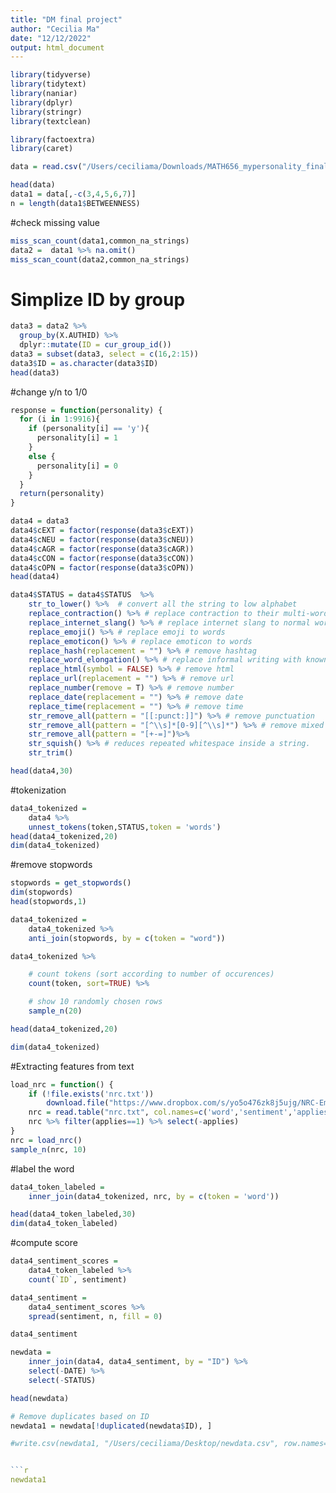 ```yaml
---
title: "DM final project"
author: "Cecilia Ma"
date: "12/12/2022"
output: html_document
---
```


```r
library(tidyverse) 
library(tidytext)
library(naniar)
library(dplyr)
library(stringr)
library(textclean)
```

```r
library(factoextra)
library(caret)
```

```r
data = read.csv("/Users/ceciliama/Downloads/MATH656_mypersonality_final project.csv")
```

```r
head(data)
data1 = data[,-c(3,4,5,6,7)]
n = length(data1$BETWEENNESS)
```
#check missing value
```r
miss_scan_count(data1,common_na_strings)
data2 =  data1 %>% na.omit()
miss_scan_count(data2,common_na_strings)
```

# Simplize ID by group
```r
data3 = data2 %>%                                       
  group_by(X.AUTHID) %>%
  dplyr::mutate(ID = cur_group_id())
data3 = subset(data3, select = c(16,2:15))
data3$ID = as.character(data3$ID)
head(data3)
```
#change y/n to 1/0
```r
response = function(personality) {
  for (i in 1:9916){
    if (personality[i] == 'y'){
      personality[i] = 1
    } 
    else {
      personality[i] = 0
    }
  }
  return(personality)
}
```

```r
data4 = data3
data4$cEXT = factor(response(data3$cEXT))
data4$cNEU = factor(response(data3$cNEU))
data4$cAGR = factor(response(data3$cAGR))
data4$cCON = factor(response(data3$cCON))
data4$cOPN = factor(response(data3$cOPN))
head(data4)
```

```r
data4$STATUS = data4$STATUS  %>%
    str_to_lower() %>%  # convert all the string to low alphabet
    replace_contraction() %>% # replace contraction to their multi-word forms
    replace_internet_slang() %>% # replace internet slang to normal words
    replace_emoji() %>% # replace emoji to words
    replace_emoticon() %>% # replace emoticon to words
    replace_hash(replacement = "") %>% # remove hashtag
    replace_word_elongation() %>% # replace informal writing with known semantic replacements
    replace_html(symbol = FALSE) %>% # remove html
    replace_url(replacement = "") %>% # remove url
    replace_number(remove = T) %>% # remove number
    replace_date(replacement = "") %>% # remove date
    replace_time(replacement = "") %>% # remove time
    str_remove_all(pattern = "[[:punct:]]") %>% # remove punctuation
    str_remove_all(pattern = "[^\\s]*[0-9][^\\s]*") %>% # remove mixed string n number
    str_remove_all(pattern = "[+-=]")%>%
    str_squish() %>% # reduces repeated whitespace inside a string.
    str_trim()
```


```r
head(data4,30)
```

#tokenization
```r
data4_tokenized = 
    data4 %>%
    unnest_tokens(token,STATUS,token = 'words')
head(data4_tokenized,20)
dim(data4_tokenized)
```

#remove stopwords
```r
stopwords = get_stopwords() 
dim(stopwords)
head(stopwords,1)
```
```r
data4_tokenized = 
    data4_tokenized %>%
    anti_join(stopwords, by = c(token = "word")) 
```

```r
data4_tokenized %>%

    # count tokens (sort according to number of occurences)
    count(token, sort=TRUE) %>%

    # show 10 randomly chosen rows
    sample_n(20)
```
```r
head(data4_tokenized,20)
```
```r
dim(data4_tokenized)
```

#Extracting features from text
```r
load_nrc = function() {
    if (!file.exists('nrc.txt'))
        download.file("https://www.dropbox.com/s/yo5o476zk8j5ujg/NRC-Emotion-Lexicon-Wordlevel-v0.92.txt?dl=1","nrc.txt")
    nrc = read.table("nrc.txt", col.names=c('word','sentiment','applies'), stringsAsFactors = FALSE)
    nrc %>% filter(applies==1) %>% select(-applies)
}
nrc = load_nrc()
sample_n(nrc, 10)
```

#label the word
```r
data4_token_labeled = 
    inner_join(data4_tokenized, nrc, by = c(token = 'word')) 
```

```r
head(data4_token_labeled,30)
dim(data4_token_labeled)
```
#compute score
```r
data4_sentiment_scores = 
    data4_token_labeled %>%
    count(`ID`, sentiment)
```

```r
data4_sentiment = 
    data4_sentiment_scores %>%
    spread(sentiment, n, fill = 0)

data4_sentiment 
```
```r
newdata =
    inner_join(data4, data4_sentiment, by = "ID") %>%
    select(-DATE) %>%
    select(-STATUS)

head(newdata)
```

```r
# Remove duplicates based on ID
newdata1 = newdata[!duplicated(newdata$ID), ]
```

```r
#write.csv(newdata1, "/Users/ceciliama/Desktop/newdata.csv", row.names=FALSE)


```r
newdata1
```


